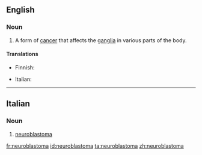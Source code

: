 ==English==

===Noun===
{{wikipedia}}
{{en-noun|pl2=neuroblastomata}}

# {{context|oncology|lang=en}} A form of [[cancer]] that affects the [[ganglia]] in various parts of the body.

====Translations====
{{trans-top|form of cancer}}
* Finnish: {{t-|fi|neuroblastooma}}
{{trans-mid}}
* Italian: {{t-|it|neuroblastoma|m}}
{{trans-bottom}}

----

==Italian==
{{wikipedia|lang=it}}

===Noun===
{{it-noun|m|neuroblastomi}}

# {{context|oncology|lang=it}} [[#English|neuroblastoma]]

[[fr:neuroblastoma]]
[[id:neuroblastoma]]
[[ta:neuroblastoma]]
[[zh:neuroblastoma]]